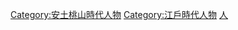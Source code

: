 {{Catnav|頁面分類|各種主題的頁面分類|按國家分類|各國歷史|日本历史}}
{{Catnav|頁面分類|各種主題的頁面分類|按國家分類|各國人物|日本人}}
{{Catnav|頁面分類|历史|各國歷史|日本历史}}
{{Catnav|頁面分類|历史|各區域的歷史|亚洲历史|日本历史}}
{{Catnav|頁面分類|人类社会|人物|各國人物|日本人}}
{{Catnav|頁面分類|人物|各國人物|日本人}}

[[Category:安土桃山時代人物|Category:安土桃山時代人物]]
[[Category:江戶時代人物|Category:江戶時代人物]]
[[Category:日本海军史|人]]